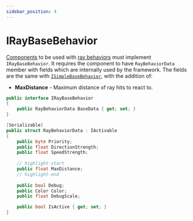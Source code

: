 ```yaml
---
sidebar_position: 4
---
```



# IRayBaseBehavior

[Components](/docs/documentation-core/components/intro) to be used with [ray behaviors](/docs/documentation-core/behaviors/ray-behaviors/overview) must implement `IRayBaseBehavior`. It requires the component to have `RayBehaviorData` member with fields which are internally used by the framework. The fields are the same with [`ISimpleBaseBehavior`](/docs/documentation-core/components/ISimpleBaseBehavior), with the addition of:

- **MaxDistance** - Maximum distance of ray hits to react to.

```csharp title="ISimpleBaseBehavior.cs"
public interface IRayBaseBehavior
{
    public RayBehaviorData BaseData { get; set; }
}

[Serializable]
public struct RayBehaviorData : IActivable
{
    public byte Priority;
    public float DirectionStrength;
    public float SpeedStrength;
    
    // highlight-start
    public float MaxDistance;
    // highlight-end
    
    public bool Debug;
    public Color Color;
    public float DebugScale;

    public bool IsActive { get; set; }
}
```